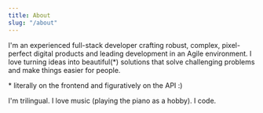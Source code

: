 ```yaml
---
title: About
slug: "/about"
---
```


I'm an experienced full-stack developer crafting robust, complex, pixel-perfect digital products and leading development in an Agile environment. I love turning ideas into beautiful(\*) solutions that solve challenging problems and make things easier for people.

\* literally on the frontend and figuratively on the API :)

I'm trilingual. I love music (playing the piano as a hobby). I code.
